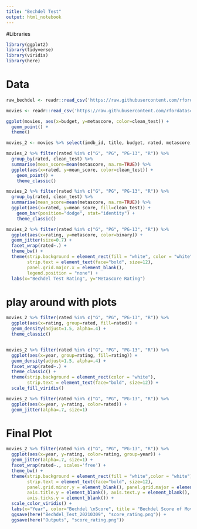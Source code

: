 ```yaml
---
title: "Bechdel Test"
output: html_notebook
---
```


#Libraries
```r
library(ggplot2)
library(tidyverse)
library(viridis)
library(here)
```

# Data
```r
raw_bechdel <- readr::read_csv('https://raw.githubusercontent.com/rfordatascience/tidytuesday/master/data/2021/2021-03-09/raw_bechdel.csv')

movies <- readr::read_csv('https://raw.githubusercontent.com/rfordatascience/tidytuesday/master/data/2021/2021-03-09/movies.csv')
```

```r
ggplot(movies, aes(x=budget, y=metascore, color=clean_test)) +
  geom_point() +
  theme()
```


```r
movies_2 <- movies %>% select(imdb_id, title, budget, rated, metascore, awards, clean_test, binary) %>% inner_join(raw_bechdel)
```


```r
movies_2 %>% filter(rated %in% c("G", "PG", "PG-13", "R")) %>% 
  group_by(rated, clean_test) %>%
  summarise(mean_score=mean(metascore, na.rm=TRUE)) %>%
  ggplot(aes(x=rated, y=mean_score, color=clean_test)) + 
    geom_point() +
    theme_classic()

movies_2 %>% filter(rated %in% c("G", "PG", "PG-13", "R")) %>% 
  group_by(rated, clean_test) %>%
  summarise(mean_score=mean(metascore, na.rm=TRUE)) %>%
  ggplot(aes(x=rated, y=mean_score, fill=clean_test)) + 
    geom_bar(position="dodge", stat="identity") +
    theme_classic()
```

```r
movies_2 %>% filter(rated %in% c("G", "PG", "PG-13", "R")) %>%
  ggplot(aes(x=rating, y=metascore, color=binary)) +
  geom_jitter(size=0.7) +
  facet_wrap(rated~.) +
  theme_bw() +
  theme(strip.background = element_rect(fill = "white", color = "white"), 
        strip.text = element_text(face="bold", size=12), 
        panel.grid.major.x = element_blank(), 
        legend.position = "none") +
  labs(x="Bechdel Test Rating", y="Metascore Rating")
```

# play around with plots
```r
movies_2 %>% filter(rated %in% c("G", "PG", "PG-13", "R")) %>% 
  ggplot(aes(x=rating, group=rated, fill=rated)) +
  geom_density(adjust=1.5, alpha=.4) +
  theme_classic()


movies_2 %>% filter(rated %in% c("G", "PG", "PG-13", "R")) %>% 
  ggplot(aes(x=year, group=rating, fill=rating)) +
  geom_density(adjust=1.5, alpha=.4) +
  facet_wrap(rated~.) +
  theme_classic() +
  theme(strip.background = element_rect(color = "white"), 
        strip.text = element_text(face="bold", size=12)) +
  scale_fill_viridis()

movies_2 %>% filter(rated %in% c("G", "PG", "PG-13", "R")) %>% 
  ggplot(aes(x=year, y=rating, color=rated)) +
  geom_jitter(alpha=.7, size=1)
```


# Final Plot
```r
movies_2 %>% filter(rated %in% c("G", "PG", "PG-13", "R")) %>% 
  ggplot(aes(x=year, y=rating, color=rating, group=year)) +
  geom_jitter(alpha=.7, size=1) +
  facet_wrap(rated~., scales='free') +
  theme_bw() +
  theme(strip.background = element_rect(fill = "white",color = "white"), 
        strip.text = element_text(face="bold", size=12),
        panel.grid.minor.y = element_blank(), panel.grid.major = element_blank(),
        axis.title.y = element_blank(), axis.text.y = element_blank(), 
        axis.ticks.y = element_blank()) +
  scale_color_viridis() +
  labs(x="Year", color="Bechdel \nScore", title = "Bechdel Score of Movies from 1970-2013") +
  ggsave(here("Bechdel_Test_20210309", "score_rating.png")) +
  ggsave(here("Outputs", "score_rating.png"))
```



